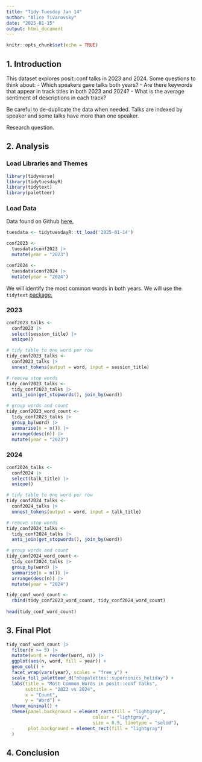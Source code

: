 ```yaml
---
title: "Tidy Tuesday Jan 14"
author: "Alice Tivarovsky"
date: "2025-01-15"
output: html_document
---
```


```r
knitr::opts_chunk$set(echo = TRUE)
```


## 1. Introduction

This dataset explores posit::conf talks in 2023 and 2024. Some questions to think about: 
- Which speakers gave talks both years? 
- Are there keywords that appear in track titles in both 2023 and 2024? 
- What is the average sentiment of descriptions in each track? 

Be careful to de-duplicate the data when needed. Talks are indexed by speaker and some talks have more than one speaker. 

Research question. 

## 2. Analysis

### Load Libraries and Themes

```r
library(tidyverse)
library(tidytuesdayR)
library(tidytext)
library(paletteer)

```

### Load Data

Data found on Github [here.](https://github.com/rfordatascience/tidytuesday/blob/main/data/2025/2025-01-14/readme.md) 

```r
tuesdata <- tidytuesdayR::tt_load('2025-01-14')

conf2023 <- 
  tuesdata$conf2023 |> 
  mutate(year = "2023")

conf2024 <- 
  tuesdata$conf2024 |> 
  mutate(year = "2024")

```


We will identify the most common words in both years. We will use the `tidytext` [package.](https://cran.r-project.org/web/packages/tidytext/vignettes/tidytext.html) 

### 2023

```r
conf2023_talks <- 
  conf2023 |>
  select(session_title) |>
  unique()

# tidy table to one word per row
tidy_conf2023_talks <- 
  conf2023_talks |>
  unnest_tokens(output = word, input = session_title)

# remove stop words
tidy_conf2023_talks <-
  tidy_conf2023_talks |>
  anti_join(get_stopwords(), join_by(word))

# group words and count
tidy_conf2023_word_count <- 
  tidy_conf2023_talks |>
  group_by(word) |> 
  summarise(n = n()) |>
  arrange(desc(n)) |> 
  mutate(year = "2023")

```
 
### 2024

```r
conf2024_talks <- 
  conf2024 |>
  select(talk_title) |>
  unique()

# tidy table to one word per row
tidy_conf2024_talks <- 
  conf2024_talks |>
  unnest_tokens(output = word, input = talk_title)

# remove stop words
tidy_conf2024_talks <-
  tidy_conf2024_talks |>
  anti_join(get_stopwords(), join_by(word)) 

# group words and count
tidy_conf2024_word_count <- 
  tidy_conf2024_talks |>
  group_by(word) |> 
  summarise(n = n()) |>
  arrange(desc(n)) |> 
  mutate(year = "2024")

tidy_conf_word_count <- 
  rbind(tidy_conf2023_word_count, tidy_conf2024_word_count) 
  
head(tidy_conf_word_count)

```

## 3. Final Plot

```r
tidy_conf_word_count |> 
  filter(n >= 5) |> 
  mutate(word = reorder(word, n)) |> 
  ggplot(aes(n, word, fill = year)) + 
  geom_col() + 
  facet_wrap(vars(year), scales = "free_y") +
  scale_fill_paletteer_d("nbapalettes::supersonics_holiday") +
  labs(title = "Most Common Words in posit::conf Talks",
       subtitle = "2023 vs 2024",
       x = "Count", 
       y = "Word") +
  theme_minimal() + 
  theme(panel.background = element_rect(fill = "lightgray",
                                colour = "lightgray",
                                size = 0.5, linetype = "solid"), 
        plot.background = element_rect(fill = "lightgray")
  ) 

```


## 4. Conclusion